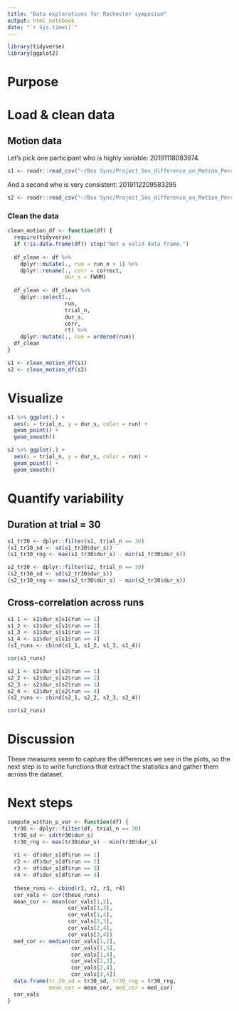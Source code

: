 ```yaml
---
title: "Data explorations for Rochester symposium"
output: html_notebook
date: "`r Sys.time()`"
---
```


```r
library(tidyverse)
library(ggplot2)
```

# Purpose

# Load & clean data

## Motion data

Let's pick one participant who is highly variable: 20191118083974.

```r
s1 <- readr::read_csv("~/Box Sync/Project_Sex_difference_on_Motion_Perception/data/passed_qa/20191118083974_motion_temporal_threshold.csv")
```

And a second who is very consistent: 2019112209583295

```r
s2 <- readr::read_csv("~/Box Sync/Project_Sex_difference_on_Motion_Perception/data/passed_qa/2019112209583295_motion_temporal_threshold.csv")
```

### Clean the data

```r
clean_motion_df <- function(df) {
  require(tidyverse)
  if (!is.data.frame(df)) stop("Not a valid data frame.")
  
  df_clean <- df %>%
    dplyr::mutate(., run = run_n + 1) %>%
    dplyr::rename(., corr = correct,
                  dur_s = FWHM)
  
  df_clean <- df_clean %>%
    dplyr::select(.,
                  run,
                  trial_n,
                  dur_s,
                  corr,
                  rt) %>%
    dplyr::mutate(., run = ordered(run))
  df_clean
}
```

```r
s1 <- clean_motion_df(s1)
s2 <- clean_motion_df(s2)
```

# Visualize

```r
s1 %>% ggplot(.) +
  aes(x = trial_n, y = dur_s, color = run) +
  geom_point() +
  geom_smooth()
```

```r
s2 %>% ggplot(.) +
  aes(x = trial_n, y = dur_s, color = run) +
  geom_point() +
  geom_smooth()
```

# Quantify variability

## Duration at trial = 30

```r
s1_tr30 <- dplyr::filter(s1, trial_n == 30)
(s1_tr30_sd <- sd(s1_tr30$dur_s))
(s1_tr30_rng <- max(s1_tr30$dur_s) - min(s1_tr30$dur_s))
```

```r
s2_tr30 <- dplyr::filter(s2, trial_n == 30)
(s2_tr30_sd <- sd(s2_tr30$dur_s))
(s2_tr30_rng <- max(s2_tr30$dur_s) - min(s2_tr30$dur_s))
```

## Cross-correlation across runs

```r
s1_1 <- s1$dur_s[s1$run == 1]
s1_2 <- s1$dur_s[s1$run == 2]
s1_3 <- s1$dur_s[s1$run == 3]
s1_4 <- s1$dur_s[s1$run == 4]
(s1_runs <- cbind(s1_1, s1_2, s1_3, s1_4))
```

```r
cor(s1_runs)
```

```r
s2_1 <- s2$dur_s[s2$run == 1]
s2_2 <- s2$dur_s[s2$run == 2]
s2_3 <- s2$dur_s[s2$run == 3]
s2_4 <- s2$dur_s[s2$run == 4]
(s2_runs <- cbind(s2_1, s2_2, s2_3, s2_4))
```

```r
cor(s2_runs)
```

# Discussion

These measures seem to capture the differences we see in the plots, so the next step is to write functions that extract the statistics and gather them across the dataset.

# Next steps

```r
compute_within_p_var <- function(df) {
  tr30 <- dplyr::filter(df, trial_n == 30)
  tr30_sd <- sd(tr30$dur_s)
  tr30_rng <- max(tr30$dur_s) - min(tr30$dur_s)
  
  r1 <- df$dur_s[df$run == 1]
  r2 <- df$dur_s[df$run == 2]
  r3 <- df$dur_s[df$run == 3]
  r4 <- df$dur_s[df$run == 4]
  
  these_runs <- cbind(r1, r2, r3, r4)
  cor_vals <- cor(these_runs)
  mean_cor <- mean(cor_vals[1,2], 
                   cor_vals[1,3], 
                   cor_vals[1,4],
                   cor_vals[2,3], 
                   cor_vals[2,4], 
                   cor_vals[3,4])
  med_cor <- median(cor_vals[1,2], 
                    cor_vals[1,3], 
                    cor_vals[1,4],
                    cor_vals[2,3], 
                    cor_vals[2,4], 
                    cor_vals[3,4])
  data.frame(tr_30_sd = tr30_sd, tr30_rng = tr30_rng,
             mean_cor = mean_cor, med_cor = med_cor)
  cor_vals
}
```

